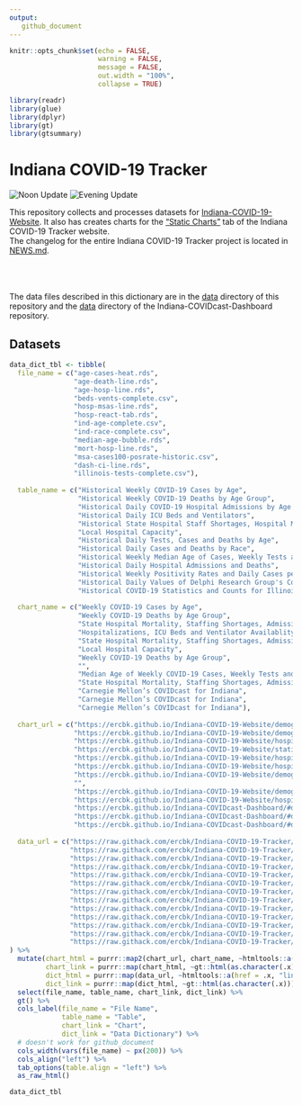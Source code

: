 ```yaml
---
output: 
   github_document
---
```



```r
knitr::opts_chunk$set(echo = FALSE,
                      warning = FALSE,
                      message = FALSE,
                      out.width = "100%",
                      collapse = TRUE)

library(readr)
library(glue)
library(dplyr)
library(gt)
library(gtsummary)
```

# Indiana COVID-19 Tracker  
![Noon Update](https://github.com/ercbk/Indiana-COVID-19-Tracker/workflows/Noon%20Update/badge.svg)
![Evening Update](https://github.com/ercbk/Indiana-COVID-19-Tracker/workflows/Evening%20Update/badge.svg)

This repository collects and processes datasets for [Indiana-COVID-19-Website](https://github.com/ercbk/Indiana-COVID-19-Website). It also has creates charts for the ["Static Charts"](https://ercbk.github.io/Indiana-COVID-19-Website/static.html) tab of the Indiana COVID-19 Tracker website.  
The changelog for the entire Indiana COVID-19 Tracker project is located in [NEWS.md](https://github.com/ercbk/Indiana-COVID-19-Tracker/blob/master/NEWS.md).  
\
\
\


The data files described in this dictionary are in the [data](https://github.com/ercbk/Indiana-COVID-19-Tracker/tree/master/data) directory of this repository and the [data](https://github.com/ercbk/Indiana-COVIDcast-Dashboard/tree/master/data) directory of the Indiana-COVIDcast-Dashboard repository.  

## Datasets 

```r

data_dict_tbl <- tibble(
  file_name = c("age-cases-heat.rds",
                "age-death-line.rds",
                "age-hosp-line.rds",
                "beds-vents-complete.csv",
                "hosp-msas-line.rds",
                "hosp-react-tab.rds",
                "ind-age-complete.csv",
                "ind-race-complete.csv",
                "median-age-bubble.rds",
                "mort-hosp-line.rds",
                "msa-cases100-posrate-historic.csv",
                "dash-ci-line.rds",
                "illinois-tests-complete.csv"),
  
  table_name = c("Historical Weekly COVID-19 Cases by Age",
                 "Historical Weekly COVID-19 Deaths by Age Group",
                 "Historical Daily COVID-19 Hospital Admissions by Age Group",
                 "Historical Daily ICU Beds and Ventilators",
                 "Historical State Hospital Staff Shortages, Hospital Mortality Rate, Hospital Admissions and Ages Skewness of Admissions",
                 "Local Hospital Capacity",
                 "Historical Daily Tests, Cases and Deaths by Age",
                 "Historical Daily Cases and Deaths by Race",
                 "Historical Weekly Median Age of Cases, Weekly Tests and Deaths",
                 "Historical Daily Hospital Admissions and Deaths",
                 "Historical Weekly Positivity Rates and Daily Cases per 100,000 residents",
                 "Historical Daily Values of Delphi Research Group's Combined Indicator",
                 "Historical COVID-19 Statistics and Counts for Illinois Counties"),
  
  chart_name = c("Weekly COVID-19 Cases by Age",
                 "Weekly COVID-19 Deaths by Age Group",
                 "State Hospital Mortality, Staffing Shortages, Admissions",
                 "Hospitalizations, ICU Beds and Ventilator Availablity",
                 "State Hospital Mortality, Staffing Shortages, Admissions",
                 "Local Hospital Capacity",
                 "Weekly COVID-19 Deaths by Age Group",
                 "",
                 "Median Age of Weekly COVID-19 Cases, Weekly Tests and Deaths",
                 "State Hospital Mortality, Staffing Shortages, Admissions",
                 "Carnegie Mellon’s COVIDcast for Indiana",
                 "Carnegie Mellon’s COVIDcast for Indiana",
                 "Carnegie Mellon’s COVIDcast for Indiana"),
  
  chart_url = c("https://ercbk.github.io/Indiana-COVID-19-Website/demographics.html#cases-by-age",
                "https://ercbk.github.io/Indiana-COVID-19-Website/demographics.html#deaths-by-age",
                "https://ercbk.github.io/Indiana-COVID-19-Website/hospitals.html#state-hospital-mortality-staffing-shortages-admissions",
                "https://ercbk.github.io/Indiana-COVID-19-Website/static.html#Hospitalizations,_ICU_Beds_and_Ventilator_Availability",
                "https://ercbk.github.io/Indiana-COVID-19-Website/hospitals.html#state-hospital-mortality-staffing-shortages-admissions",
                "https://ercbk.github.io/Indiana-COVID-19-Website/hospitals.html#local-hospital-capacity",
                "https://ercbk.github.io/Indiana-COVID-19-Website/demographics.html#deaths-by-age",
                "",
                "https://ercbk.github.io/Indiana-COVID-19-Website/demographics.html#median-age-of-cases-tests-deaths",
                "https://ercbk.github.io/Indiana-COVID-19-Website/hospitals.html#state-hospital-mortality-staffing-shortages-admissions",
                "https://ercbk.github.io/Indiana-COVIDcast-Dashboard/#dashboard",
                "https://ercbk.github.io/Indiana-COVIDcast-Dashboard/#dashboard",
                "https://ercbk.github.io/Indiana-COVIDcast-Dashboard/#dashboard"),
  
  data_url = c("https://raw.githack.com/ercbk/Indiana-COVID-19-Tracker/master/data-dictionary.html#Historical_Weekly_COVID-19_Cases_by_Age",
               "https://raw.githack.com/ercbk/Indiana-COVID-19-Tracker/master/data-dictionary.html#Historical_Weekly_COVID-19_Deaths_by_Age_Group",
               "https://raw.githack.com/ercbk/Indiana-COVID-19-Tracker/master/data-dictionary.html#Historical_Daily_COVID-19_Hospital_Admissions_by_Age Group",
               "https://raw.githack.com/ercbk/Indiana-COVID-19-Tracker/master/data-dictionary.html#Historical_Daily_ICU_Beds_and_Ventilators",
               "https://raw.githack.com/ercbk/Indiana-COVID-19-Tracker/master/data-dictionary.html#Historical_State_Hospital_Staff_Shortages,_Hospital_Mortality_Rate,_Hospital_Admissions_and_Ages_Skewness_of_Admissions",
               "https://raw.githack.com/ercbk/Indiana-COVID-19-Tracker/master/data-dictionary.html#Local_Hospital_Capacity",
               "https://raw.githack.com/ercbk/Indiana-COVID-19-Tracker/master/data-dictionary.html#Historical_Daily_Tests,_Cases_and_Deaths_by_Age",
               "https://raw.githack.com/ercbk/Indiana-COVID-19-Tracker/master/data-dictionary.html#Historical_Daily_Cases_and_Deaths_by_Race",
               "https://raw.githack.com/ercbk/Indiana-COVID-19-Tracker/master/data-dictionary.html#Historical_Weekly_Median_Age_of_Cases,_Weekly_Tests_and_Deaths",
               "https://raw.githack.com/ercbk/Indiana-COVID-19-Tracker/master/data-dictionary.html#Historical_Daily_Hospital_Admissions_and_Deaths",
               "https://raw.githack.com/ercbk/Indiana-COVID-19-Tracker/master/data-dictionary.html#Historical_Weekly_Positivity_Rates_and_Daily_Cases_per_100,000_residents",
               "https://raw.githack.com/ercbk/Indiana-COVID-19-Tracker/master/data-dictionary.html#Historical_Daily_Values_of_Delphi_Research_Group's_Combined_Indicator",
               "https://raw.githack.com/ercbk/Indiana-COVID-19-Tracker/master/data-dictionary.html#Historical_COVID-19_Statistics_and_Counts_for_Illinois_Counties")
) %>% 
  mutate(chart_html = purrr::map2(chart_url, chart_name, ~htmltools::a(href = .x, .y)),
         chart_link = purrr::map(chart_html, ~gt::html(as.character(.x))),
         dict_html = purrr::map(data_url, ~htmltools::a(href = .x, "link")),
         dict_link = purrr::map(dict_html, ~gt::html(as.character(.x)))) %>% 
  select(file_name, table_name, chart_link, dict_link) %>% 
  gt() %>% 
  cols_label(file_name = "File Name",
             table_name = "Table",
             chart_link = "Chart",
             dict_link = "Data Dictionary") %>% 
  # doesn't work for github_document
  cols_width(vars(file_name) ~ px(200)) %>%
  cols_align("left") %>% 
  tab_options(table.align = "left") %>% 
  as_raw_html()

data_dict_tbl

```



